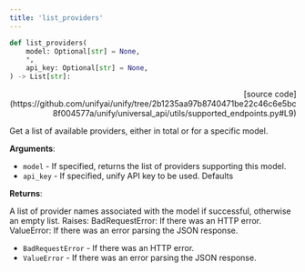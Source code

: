 ```yaml
---
title: 'list_providers'
---
```


```python
def list_providers(
    model: Optional[str] = None,
    *,
    api_key: Optional[str] = None,
) -> List[str]:
```

<p align="right">[source code](https://github.com/unifyai/unify/tree/2b1235aa97b8740471be22c46c6e5bc8f004577a/unify/universal_api/utils/supported_endpoints.py#L9)</p>

Get a list of available providers, either in total or for a specific model.

**Arguments**:

- `model` - If specified, returns the list of providers supporting this model.
- `api_key` - If specified, unify API key to be used. Defaults



**Returns**:

A list of provider names associated with the model if successful, otherwise an
empty list.
Raises:
BadRequestError: If there was an HTTP error.
ValueError: If there was an error parsing the JSON response.
- `BadRequestError` - If there was an HTTP error.
- `ValueError` - If there was an error parsing the JSON response.